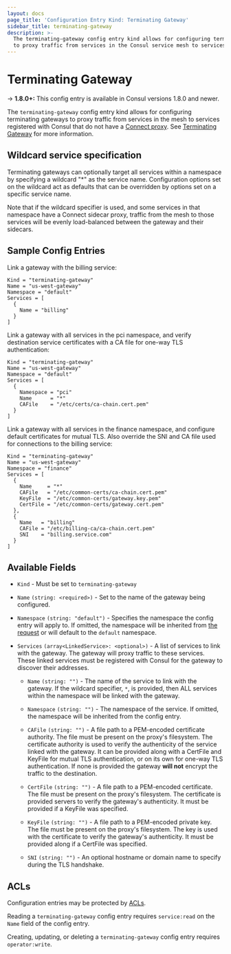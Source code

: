 ```yaml
---
layout: docs
page_title: 'Configuration Entry Kind: Terminating Gateway'
sidebar_title: terminating-gateway
description: >-
  The terminating-gateway config entry kind allows for configuring terminating gateways
  to proxy traffic from services in the Consul service mesh to services outside the mesh.
---
```


# Terminating Gateway

-> **1.8.0+:** This config entry is available in Consul versions 1.8.0 and newer.

  The `terminating-gateway` config entry kind allows for configuring terminating gateways
  to proxy traffic from services in the mesh to services registered with Consul that do not have a
  [Connect proxy](/docs/connect/proxies). See [Terminating Gateway](/docs/connect/terminating_gateway)
  for more information.

## Wildcard service specification

  Terminating gateways can optionally target all services within a namespace by specifying a wildcard "*"
  as the service name. Configuration options set on the wildcard act as defaults that can be overridden
  by options set on a specific service name.

  Note that if the wildcard specifier is used, and some services in that namespace have a Connect sidecar proxy,
  traffic from the mesh to those services will be evenly load-balanced between the gateway and their sidecars. 

## Sample Config Entries

Link a gateway with the billing service:

```hcl
Kind = "terminating-gateway"
Name = "us-west-gateway"
Namespace = "default"
Services = [
  {
    Name = "billing"
  }
]
```

Link a gateway with all services in the pci namespace, and verify destination
service certificates with a CA file for one-way TLS authentication:

```hcl
Kind = "terminating-gateway"
Name = "us-west-gateway"
Namespace = "default"
Services = [
  {
    Namespace = "pci"
    Name      = "*"
    CAFile    = "/etc/certs/ca-chain.cert.pem"
  }
]
```

Link a gateway with all services in the finance namespace, and configure default certificates for mutual TLS.
Also override the SNI and CA file used for connections to the billing service:

```hcl
Kind = "terminating-gateway"
Name = "us-west-gateway"
Namespace = "finance"
Services = [
  {
    Name     = "*"
    CAFile   = "/etc/common-certs/ca-chain.cert.pem"
    KeyFile  = "/etc/common-certs/gateway.key.pem"
    CertFile = "/etc/common-certs/gateway.cert.pem"
  },
  {
    Name   = "billing"
    CAFile = "/etc/billing-ca/ca-chain.cert.pem"
    SNI    = "billing.service.com"
  }
]
```

## Available Fields

- `Kind` - Must be set to `terminating-gateway`

- `Name` `(string: <required>)` - Set to the name of the gateway being configured.

- `Namespace` `(string: "default")` - <EnterpriseAlert inline /> Specifies the namespace 
    the config entry will apply to. If omitted, the namespace will be inherited from [the 
    request](/api/config#ns) or will default to the `default` namespace.

- `Services` `(array<LinkedService>: <optional>)` - A list of services to link
    with the gateway. The gateway will proxy traffic to these services. These linked services
    must be registered with Consul for the gateway to discover their addresses.

    - `Name` `(string: "")` - The name of the service to link with the gateway.
    If the wildcard specifier, `*`, is provided, then ALL services within the namespace
    will be linked with the gateway.

    - `Namespace` `(string: "")` - <EnterpriseAlert inline /> The namespace of the service.
    If omitted, the namespace will be inherited from the config entry.

    - `CAFile` `(string: "")` - A file path to a PEM-encoded certificate authority.
    The file must be present on the proxy's filesystem.
    The certificate authority is used to verify the authenticity of the service linked with the gateway.
    It can be provided along with a CertFile and KeyFile for mutual TLS authentication, or on its own
    for one-way TLS authentication. If none is provided the gateway **will not** encrypt the traffic to the destination.

    - `CertFile` `(string: "")` - A file path to a PEM-encoded certificate.
    The file must be present on the proxy's filesystem.
    The certificate is provided servers to verify the gateway's authenticity. It must be provided if a KeyFile was specified.

    - `KeyFile` `(string: "")` - A file path to a PEM-encoded private key.
     The file must be present on the proxy's filesystem.
     The key is used with the certificate to verify the gateway's authenticity. It must be provided along if a CertFile was specified.

    - `SNI` `(string: "")` - An optional hostname or domain name to specify during the TLS handshake.

## ACLs

Configuration entries may be protected by
[ACLs](https://learn.hashicorp.com/consul/security-networking/production-acls).

Reading a `terminating-gateway` config entry requires `service:read` on the `Name`
field of the config entry.

Creating, updating, or deleting a `terminating-gateway` config entry requires
`operator:write`.
